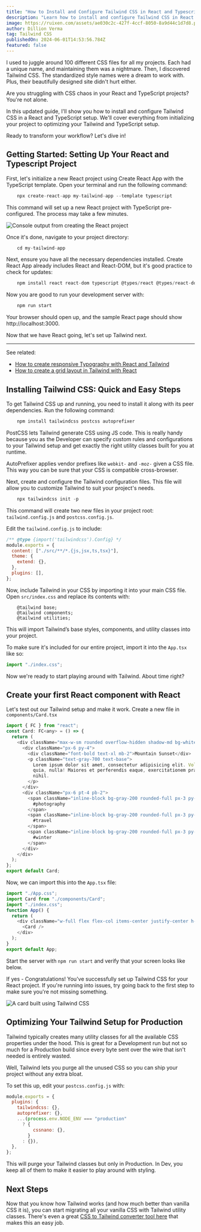```yaml
---
title: "How to Install and Configure Tailwind CSS in React and Typescript [Updated 2024]"
description: "Learn how to install and configure Tailwind CSS in React and Typescript with this comprehensive guide."
image: https://ruixen.com/assets/ae030c2c-427f-4ccf-8050-8a9d44c1d7d8.png
author: Dillion Verma
tag: Tailwind CSS
publishedOn: 2024-06-01T14:53:56.784Z
featured: false
---
```


I used to juggle around 100 different CSS files for all my projects. Each had a unique name, and maintaining them was a nightmare. Then, I discovered Tailwind CSS. The standardized style names were a dream to work with. Plus, their beautifully designed site didn't hurt either.

Are you struggling with CSS chaos in your React and TypeScript projects? You're not alone.

In this updated guide, I'll show you how to install and configure Tailwind CSS in a React and TypeScript setup. We'll cover everything from initializing your project to optimizing your Tailwind and TypeScript setup.

Ready to transform your workflow? Let's dive in!

## Getting Started: Setting Up Your React and Typescript Project

First, let's initialize a new React project using Create React App with the TypeScript template. Open your terminal and run the following command:

```javascript
    npx create-react-app my-tailwind-app --template typescript
```

This command will set up a new React project with TypeScript pre-configured. The process may take a few minutes.

![Console output from creating the React project](https://ruixen.com/assets/vrszx8yz95j.png)

Once it's done, navigate to your project directory:

```javascript
    cd my-tailwind-app
```

Next, ensure you have all the necessary dependencies installed. Create React App already includes React and React-DOM, but it's good practice to check for updates:

```javascript
    npm install react react-dom typescript @types/react @types/react-dom
```

Now you are good to run your development server with:

```javascript
    npm run start
```

Your browser should open up, and the sample React page should show http://localhost:3000.

Now that we have React going, let's set up Tailwind next.

---

See related:

- [How to create responsive Typography with React and Tailwind](/blog/tailwind-font-size)
- [How to create a grid layout in Tailwind with React](/blog/tailwind-css-grid)

## Installing Tailwind CSS: Quick and Easy Steps

To get Tailwind CSS up and running, you need to install it along with its peer dependencies. Run the following command:

```javascript
    npm install tailwindcss postcss autoprefixer
```

PostCSS lets Tailwind generate CSS using JS code. This is really handy because you as the Developer can specify custom rules and configurations to your Tailwind setup and get exactly the right utility classes built for you at runtime.

AutoPrefixer applies vendor prefixes like `webkit-` and `-moz-` given a CSS file. This way you can be sure that your CSS is compatible cross-browser.

Next, create and configure the Tailwind configuration files. This file will allow you to customize Tailwind to suit your project's needs.

```javascript
    npx tailwindcss init -p
```

This command will create two new files in your project root: `tailwind.config.js` and `postcss.config.js`.

Edit the `tailwind.config.js` to include:

```javascript
/** @type {import('tailwindcss').Config} */
module.exports = {
  content: ["./src/**/*.{js,jsx,ts,tsx}"],
  theme: {
    extend: {},
  },
  plugins: [],
};
```

Now, include Tailwind in your CSS by importing it into your main CSS file. Open `src/index.css` and replace its contents with:

```
    @tailwind base;
    @tailwind components;
    @tailwind utilities;
```

This will import Tailwind’s base styles, components, and utility classes into your project.

To make sure it's included for our entire project, import it into the `App.tsx` like so:

```javascript
import "./index.css";
```

Now we're ready to start playing around with Tailwind. About time right?

## Create your first React component with React

Let's test out our Tailwind setup and make it work. Create a new file in `components/Card.tsx`

```javascript
import { FC } from "react";
const Card: FC<any> = () => {
  return (
    <div className="max-w-sm rounded overflow-hidden shadow-md bg-white">
      <div className="px-6 py-4">
        <div className="font-bold text-xl mb-2">Mountain Sunset</div>
        <p className="text-gray-700 text-base">
          Lorem ipsum dolor sit amet, consectetur adipisicing elit. Voluptatibus
          quia, nulla! Maiores et perferendis eaque, exercitationem praesentium
          nihil.
        </p>
      </div>
      <div className="px-6 pt-4 pb-2">
        <span className="inline-block bg-gray-200 rounded-full px-3 py-1 text-sm font-semibold text-gray-700 mr-2 mb-2">
          #photography
        </span>
        <span className="inline-block bg-gray-200 rounded-full px-3 py-1 text-sm font-semibold text-gray-700 mr-2 mb-2">
          #travel
        </span>
        <span className="inline-block bg-gray-200 rounded-full px-3 py-1 text-sm font-semibold text-gray-700 mb-2">
          #winter
        </span>
      </div>
    </div>
  );
};
export default Card;
```

Now, we can import this into the `App.tsx` file:

```javascript
import "./App.css";
import Card from "./components/Card";
import "./index.css";
function App() {
  return (
    <div className="w-full flex flex-col items-center justify-center h-screen bg-gray-100">
      <Card />
    </div>
  );
}
export default App;
```

Start the server with `npm run start` and verify that your screen looks like below.

If yes - Congratulations! You've successfully set up Tailwind CSS for your React project. If you're running into issues, try going back to the first step to make sure you're not missing something.

![A card built using Tailwind CSS](https://ruixen.com/assets/kxe4a5bo3v.png)

## Optimizing Your Tailwind Setup for Production

Tailwind typically creates many utility classes for all the available CSS properties under the hood. This is great for a Development run but not so much for a Production build since every byte sent over the wire that isn't needed is entirely wasted.

Well, Tailwind lets you purge all the unused CSS so you can ship your project without any extra bloat.

To set this up, edit your `postcss.config.js` with:

```javascript
module.exports = {
  plugins: {
    tailwindcss: {},
    autoprefixer: {},
    ...(process.env.NODE_ENV === "production"
      ? {
          cssnano: {},
        }
      : {}),
  },
};
```

This will purge your Tailwind classes but only in Production. In Dev, you keep all of them to make it easier to play around with styling.

## Next Steps

Now that you know how Tailwind works (and how much better than vanilla CSS it is), you can start migrating all your vanilla CSS with Tailwind utility classes. There's even a great [CSS to Tailwind converter tool here](https://transform.tools/css-to-tailwind) that makes this an easy job.
